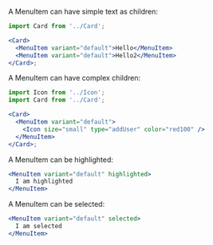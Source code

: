 A MenuItem can have simple text as children:

```jsx harmony
import Card from '../Card';

<Card>
  <MenuItem variant="default">Hello</MenuItem>
  <MenuItem variant="default">Hello2</MenuItem>
</Card>;
```

A MenuItem can have complex children:

```jsx harmony
import Icon from '../Icon';
import Card from '../Card';

<Card>
  <MenuItem variant="default">
    <Icon size="small" type="addUser" color="red100" />
  </MenuItem>
</Card>;
```

A MenuItem can be highlighted:

```jsx harmony
<MenuItem variant="default" highlighted>
  I am highlighted
</MenuItem>
```

A MenuItem can be selected:

```jsx harmony
<MenuItem variant="default" selected>
  I am selected
</MenuItem>
```

